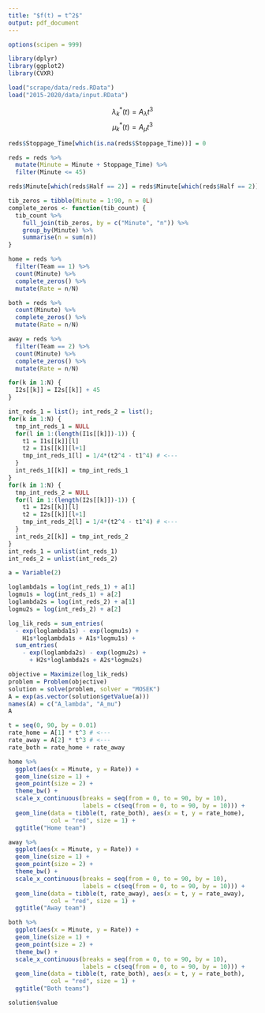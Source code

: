 ```yaml
---
title: "$f(t) = t^2$"
output: pdf_document
---
```


```r
options(scipen = 999)

library(dplyr)
library(ggplot2)
library(CVXR)

load("scrape/data/reds.RData")
load("2015-2020/data/input.RData")
```

$$ \lambda_k^*(t) = A_\lambda  t^3$$
$$ \mu_k^*(t) = A_\mu  t^3$$

```r
reds$Stoppage_Time[which(is.na(reds$Stoppage_Time))] = 0

reds = reds %>%
  mutate(Minute = Minute + Stoppage_Time) %>%
  filter(Minute <= 45)

reds$Minute[which(reds$Half == 2)] = reds$Minute[which(reds$Half == 2)] + 45

tib_zeros = tibble(Minute = 1:90, n = 0L)
complete_zeros <- function(tib_count) {
  tib_count %>%
    full_join(tib_zeros, by = c("Minute", "n")) %>%
    group_by(Minute) %>%
    summarise(n = sum(n))
}

home = reds %>%
  filter(Team == 1) %>%
  count(Minute) %>%
  complete_zeros() %>%
  mutate(Rate = n/N)

both = reds %>%
  count(Minute) %>%
  complete_zeros() %>%
  mutate(Rate = n/N)

away = reds %>%
  filter(Team == 2) %>%
  count(Minute) %>%
  complete_zeros() %>%
  mutate(Rate = n/N)
```

```r
for(k in 1:N) {
  I2s[[k]] = I2s[[k]] + 45
}

int_reds_1 = list(); int_reds_2 = list();
for(k in 1:N) {
  tmp_int_reds_1 = NULL
  for(l in 1:(length(I1s[[k]])-1)) {
    t1 = I1s[[k]][l]
    t2 = I1s[[k]][l+1]
    tmp_int_reds_1[l] = 1/4*(t2^4 - t1^4) # <---
  }
  int_reds_1[[k]] = tmp_int_reds_1
}
for(k in 1:N) {
  tmp_int_reds_2 = NULL
  for(l in 1:(length(I2s[[k]])-1)) {
    t1 = I2s[[k]][l]
    t2 = I2s[[k]][l+1]
    tmp_int_reds_2[l] = 1/4*(t2^4 - t1^4) # <---
  }
  int_reds_2[[k]] = tmp_int_reds_2
}
int_reds_1 = unlist(int_reds_1)
int_reds_2 = unlist(int_reds_2)

a = Variable(2)

loglambda1s = log(int_reds_1) + a[1]
logmu1s = log(int_reds_1) + a[2]
loglambda2s = log(int_reds_2) + a[1]
logmu2s = log(int_reds_2) + a[2]

log_lik_reds = sum_entries(
  - exp(loglambda1s) - exp(logmu1s) +
    H1s*loglambda1s + A1s*logmu1s) +
  sum_entries(
    - exp(loglambda2s) - exp(logmu2s) +
      + H2s*loglambda2s + A2s*logmu2s)

objective = Maximize(log_lik_reds)
problem = Problem(objective)
solution = solve(problem, solver = "MOSEK")
A = exp(as.vector(solution$getValue(a)))
names(A) = c("A_lambda", "A_mu")
A
```

```r
t = seq(0, 90, by = 0.01)
rate_home = A[1] * t^3 # <---
rate_away = A[2] * t^3 # <---
rate_both = rate_home + rate_away

home %>%
  ggplot(aes(x = Minute, y = Rate)) +
  geom_line(size = 1) +
  geom_point(size = 2) +
  theme_bw() +
  scale_x_continuous(breaks = seq(from = 0, to = 90, by = 10),
                     labels = c(seq(from = 0, to = 90, by = 10))) +
  geom_line(data = tibble(t, rate_both), aes(x = t, y = rate_home), 
            col = "red", size = 1) +
  ggtitle("Home team")
```

```r
away %>%
  ggplot(aes(x = Minute, y = Rate)) +
  geom_line(size = 1) +
  geom_point(size = 2) +
  theme_bw() +
  scale_x_continuous(breaks = seq(from = 0, to = 90, by = 10),
                     labels = c(seq(from = 0, to = 90, by = 10))) +
  geom_line(data = tibble(t, rate_away), aes(x = t, y = rate_away), 
            col = "red", size = 1) +
  ggtitle("Away team")
```

```r
both %>%
  ggplot(aes(x = Minute, y = Rate)) +
  geom_line(size = 1) +
  geom_point(size = 2) +
  theme_bw() +
  scale_x_continuous(breaks = seq(from = 0, to = 90, by = 10),
                     labels = c(seq(from = 0, to = 90, by = 10))) +
  geom_line(data = tibble(t, rate_both), aes(x = t, y = rate_both), 
            col = "red", size = 1) +
  ggtitle("Both teams")
```

```r
solution$value
```

